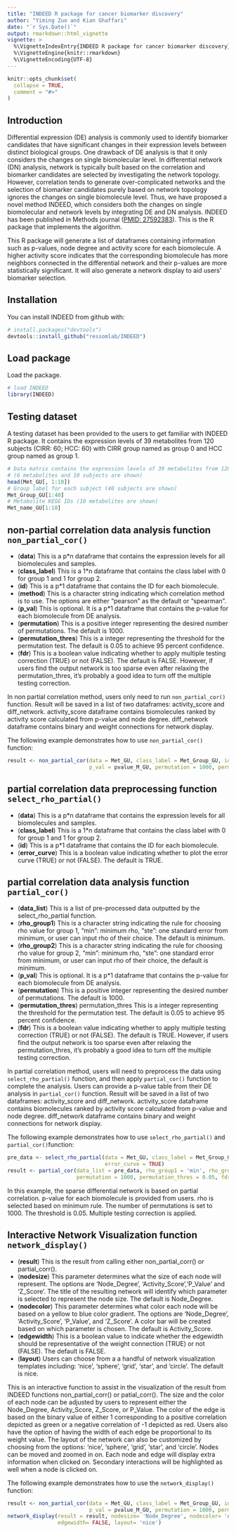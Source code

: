 ```yaml
---
title: "INDEED R package for cancer biomarker discovery"
author: "Yiming Zuo and Kian Ghaffari"
date: "`r Sys.Date()`"
output: rmarkdown::html_vignette
vignette: >
  %\VignetteIndexEntry{INDEED R package for cancer biomarker discovery}
  %\VignetteEngine{knitr::rmarkdown}
  %\VignetteEncoding{UTF-8}
---
```


```r
knitr::opts_chunk$set(
  collapse = TRUE,
  comment = "#>"
)
```


## Introduction
Differential expression (DE) analysis is commonly used to identify biomarker candidates that have significant changes in their expression levels between distinct biological groups. One drawback of DE analysis is that it only considers the changes on single biomolecular level. In differential network (DN) analysis, network is typically built based on the correlation and biomarker candidates are selected by investigating the network topology. However, correlation tends to generate over-complicated networks and the selection of biomarker candidates purely based on network topology ignores the changes on single biomolecule level. Thus, we have proposed a novel method INDEED, which considers both the changes on single biomolecular and network levels by integrating DE and DN analysis. INDEED has been published in Methods journal ([PMID: 27592383](https://www.ncbi.nlm.nih.gov/pubmed/?term=27592383%5Buid%5D)). This is the R package that implements the algorithm.

This R package will generate a list of dataframes containing information such as p-values, node degree and activity score for each biomolecule. A higher activity score indicates that the corresponding biomolecule has more neighbors connected in the differential network and their p-values are more statistically significant. It will also generate a network display to aid users' biomarker selection.


## Installation

You can install INDEED from github with:

```r
# install.packages("devtools")
devtools::install_github("ressomlab/INDEED")
```


## Load package

Load the package.

```r
# load INDEED
library(INDEED)
```


## Testing dataset

A testing dataset has been provided to the users to get familiar with INDEED R package. It contains the expression levels of 39 metabolites from 120 subjects (CIRR: 60; HCC: 60) with CIRR group named as group 0 and HCC group named as group 1.

```r
# Data matrix contains the expression levels of 39 metabolites from 120 subjects 
# (6 metabolites and 10 subjects are shown)
head(Met_GU[, 1:10])
# Group label for each subject (40 subjects are shown)
Met_Group_GU[1:40]
# Metabolite KEGG IDs (10 metabolites are shown)
Met_name_GU[1:10]
```


## non-partial correlation data analysis function `non_partial_cor()`

- (**data**) This is a p*n dataframe that contains the expression levels for all biomolecules and samples.
- (**class_label**) This is a 1*n dataframe that contains the class label with 0 for group 1 and 1 for group 2.
- (**id**) This is a p*1 dataframe that contains the ID for each biomolecule.
- (**method**) This is a character string indicating which correlation method is to use. The options are either "pearson" as the default or "spearman".
- (**p_val**) This is optional. It is a p*1 dataframe that contains the p-value for each biomolecule from DE analysis.
- (**permutation**) This is a positive integer representing the desired number of permutations. The default is 1000.
- (**permutation_thres**) This is a integer representing the threshold for the permutation test. The default is 0.05 to achieve 95 percent confidence.
- (**fdr**) This is a boolean value indicating whether to apply multiple testing correction (TRUE) or not (FALSE). The default is FALSE. However, if users find the output network is too sparse even after relaxing the permutation_thres, it's probably a good idea to turn off the multiple testing correction.

In non partial correlation method, users only need to run `non_partial_cor()` function. Result will be saved in a list of two dataframes: activity_score and diff_network. activity_score dataframe contains biomolecules ranked by activity score calculated from p-value and node degree. diff_network dataframe contains binary and weight connections for network display.

The following example demonstrates how to use `non_partial_cor()` function:

```r
result <- non_partial_cor(data = Met_GU, class_label = Met_Group_GU, id = Met_name_GU, method = "pearson", 
                          p_val = pvalue_M_GU, permutation = 1000, permutation_thres = 0.05, fdr = TRUE)
```


## partial correlation data preprocessing function `select_rho_partial()`

- (**data**) This is a p*n dataframe that contains the expression levels for all biomolecules and samples.
- (**class_label**) This is a 1*n dataframe that contains the class label with 0 for group 1 and 1 for group 2.
- (**id**) This is a p*1 dataframe that contains the ID for each biomolecule.
- (**error_curve**) This is a boolean value indicating whether to plot the error curve (TRUE) or not (FALSE). The default is TRUE.


## partial correlation data analysis function `partial_cor()`
- (**data_list**) This is a list of pre-processed data outputted by the select_rho_partial function.
- (**rho_group1**) This is a character string indicating the rule for choosing rho value for group 1, "min": minimum rho, "ste": one standard error from minimum, or user can input rho of their choice. The default is minimum.
- (**rho_group2**) This is a character string indicating the rule for choosing rho value for group 2, "min": minimum rho, "ste": one standard error from minimum, or user can input rho of their choice, the default is minimum.
- (**p_val**) This is optional. It is a p*1 dataframe that contains the p-value for each biomolecule from DE analysis.
- (**permutation**) This is a positive integer representing the desired number of permutations. The default is 1000.
- (**permutation_thres**) permutation_thres This is a integer representing the threshold for the permutation test. The default is 0.05 to achieve 95 percent confidence.
- (**fdr**) This is a boolean value indicating whether to apply multiple testing correction (TRUE) or not (FALSE). The default is TRUE. However, if users find the output network is too sparse even after relaxing the permutation_thres, it's probably a good idea to turn off the multiple testing correction.

In partial correlation method, users will need to preprocess the data using `select_rho_partial()` function, and then apply `partial_cor()` function to complete the analysis. Users can provide a p-value table from their DE analysis in `partial_cor()` function. Result will be saved in a list of two dataframes: activity_score and diff_network. activity_score dataframe contains biomolecules ranked by activity score calculated from p-value and node degree. diff_network dataframe contains binary and weight connections for network display.

The following example demonstrates how to use `select_rho_partial()` and `partial_cor()`function:

```r
pre_data <- select_rho_partial(data = Met_GU, class_label = Met_Group_GU, id = Met_name_GU,
                               error_curve = TRUE)
result <- partial_cor(data_list = pre_data, rho_group1 = 'min', rho_group2 = "min", p_val = pvalue_M_GU,
                      permutation = 1000, permutation_thres = 0.05, fdr = TRUE)
```

In this example, the sparse differential network is based on partial correlation. p-value for each biomolecule is provided from users. rho is selected based on minimum rule. The number of permutations is set to 1000. The threshold is 0.05. Multiple testing correction is applied.


## Interactive Network Visualization function `network_display()`

- (**result**) This is the result from calling either non_partial_corr() or partial_corr(). 
- (**nodesize**) This parameter determines what the size of each node will represent. The options are 'Node_Degree', 'Activity_Score','P_Value' and 'Z_Score'. The title of the resulting network will identify which parameter is selected to represent the node size. The default is Node_Degree.
- (**nodecolor**) This parameter determines what color each node will be based on a yellow to blue color gradient. The options are 'Node_Degree', 'Activity_Score', 'P_Value', and 'Z_Score'. A color bar will be created based on which parameter is chosen. The default is Activity_Score.
- (**edgewidth**) This is a boolean value to indicate whether the edgewidth should be representative of the weight connection (TRUE) or not (FALSE). The default is FALSE.
- (**layout**) Users can choose from a a handful of network visualization templates including: 'nice', 'sphere', 'grid', 'star', and 'circle'. The default is nice.

This is an interactive function to assist in the visualization of the result from INDEED functions non_partial_corr() or patial_corr(). The size and the color of each node can be adjusted by users to represent either the Node_Degree, Activity_Score, Z_Score, or P_Value. The color of the edge is based on the binary value of either 1 corresponding to a positive correlation depicted as green or a negative correlation of -1 depicted as red. Users also have the option of having the width of each edge be proportional to its weight value. The layout of the network can also be customized by choosing from the options: 'nice', 'sphere', 'grid', 'star', and 'circle'. Nodes can be moved and zoomed in on. Each node and edge will display extra information when clicked on. Secondary interactions will be highlighted as well when a node is clicked on. 

The following example demonstrates how to use the `network_display()` function:

```r
result <- non_partial_cor(data = Met_GU, class_label = Met_Group_GU, id = Met_name_GU, method = "pearson",
                          p_val = pvalue_M_GU, permutation = 1000, permutation_thres = 0.05, fdr = FALSE)
network_display(result = result, nodesize= 'Node_Degree', nodecolor= 'Activity_Score', 
                edgewidth= FALSE, layout= 'nice')
```
